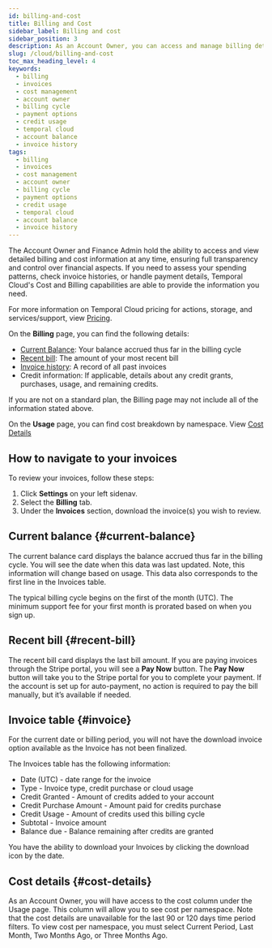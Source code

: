 ```yaml
---
id: billing-and-cost
title: Billing and Cost
sidebar_label: Billing and cost
sidebar_position: 3
description: As an Account Owner, you can access and manage billing details anytime, with invoices available for download on the Billing page. The typical billing cycle begins on the first of the month (UTC).
slug: /cloud/billing-and-cost
toc_max_heading_level: 4
keywords:
  - billing
  - invoices
  - cost management
  - account owner
  - billing cycle
  - payment options
  - credit usage
  - temporal cloud
  - account balance
  - invoice history
tags:
  - billing
  - invoices
  - cost management
  - account owner
  - billing cycle
  - payment options
  - credit usage
  - temporal cloud
  - account balance
  - invoice history
---
```


The Account Owner and Finance Admin hold the ability to access and view detailed billing and cost information at any time, ensuring full transparency and control over financial aspects. If you need to assess your spending patterns, check invoice histories, or handle payment details, Temporal Cloud's Cost and Billing capabilities are able to provide the information you need.

For more information on Temporal Cloud pricing for actions, storage, and services/support, view [Pricing](/cloud/pricing).

On the **Billing** page, you can find the following details:

- [Current Balance](#current-balance): Your balance accrued thus far in the billing cycle
- [Recent bill](#recent-bill): The amount of your most recent bill
- [Invoice history](#invoice): A record of all past invoices
- Credit information: If applicable, details about any credit grants, purchases, usage, and remaining credits.

If you are not on a standard plan, the Billing page may not include all of the information stated above. 

On the **Usage** page, you can find cost breakdown by namespace. View [Cost Details](#cost-details)

## How to navigate to your invoices

To review your invoices, follow these steps:

1. Click **Settings** on your left sidenav.
2. Select the **Billing** tab.
3. Under the **Invoices** section, download the invoice(s) you wish to review.

## Current balance {#current-balance}

The current balance card displays the balance accrued thus far in the billing cycle. You will see the date when this data was last updated. Note, this information will change based on usage. This data also corresponds to the first line in the Invoices table. 

The typical billing cycle begins on the first of the month (UTC). The minimum support fee for your first month is prorated based on when you sign up.

## Recent bill {#recent-bill}

The recent bill card displays the last bill amount. If you are paying invoices through the Stripe portal, you will see a **Pay Now** button. The **Pay Now** button will take you to the Stripe portal for you to complete your payment. If the account is set up for auto-payment, no action is required to pay the bill manually, but it’s available if needed. 

## Invoice table {#invoice}

For the current date or billing period, you will not have the download invoice option available as the Invoice has not been finalized. 

The Invoices table has the following information: 

- Date (UTC) - date range for the invoice
- Type - Invoice type, credit purchase or cloud usage
- Credit Granted - Amount of credits added to your account
- Credit Purchase Amount - Amount paid for credits purchase
- Credit Usage - Amount of credits used this billing cycle
- Subtotal - Invoice amount
- Balance due - Balance remaining after credits are granted

You have the ability to download your Invoices by clicking the download icon by the date. 

## Cost details {#cost-details}

As an Account Owner, you will have access to the cost column under the Usage page. This column will allow you to see cost per namespace. Note that the cost details are unavailable for the last 90 or 120 days time period filters. To view cost per namespace, you must select Current Period, Last Month, Two Months Ago, or Three Months Ago. 
